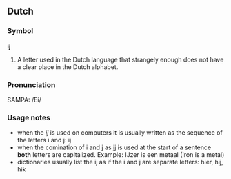 ==Dutch==

===Symbol===
'''ĳ'''
# A letter used in the Dutch language that strangely enough does not have a clear place in the Dutch alphabet.

===Pronunciation===
SAMPA: /Ei/

===Usage notes===
* when the ''ĳ'' is used on computers it is usually written as the sequence of the letters i and j: ij
* when the comination of i and j as [[ij]] is used at the start of a sentence '''both''' letters are capitalized. Example: IJzer is een metaal (Iron is a metal)
* dictionaries usually list the ĳ as if the i and j are separate letters: hier, hij, hik